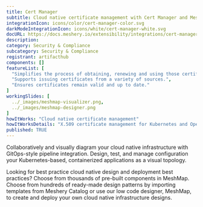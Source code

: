 ```yaml
---
title: Cert Manager
subtitle: Cloud native certificate management with Cert Manager and Meshery
integrationIcon: icons/color/cert-manager-color.svg
darkModeIntegrationIcon: icons/white/cert-manager-white.svg
docURL: https://docs.meshery.io/extensibility/integrations/cert-manager
description: 
category: Security & Compliance
subcategory: Security & Compliance
registrant: artifacthub
components: []
featureList: [
  "Simplifies the process of obtaining, renewing and using those certificates.",
  "Supports issuing certificates from a variety of sources.",
  "Ensures certificates remain valid and up to date."
]
workingSlides: [
  ../_images/meshmap-visualizer.png,
  ../_images/meshmap-designer.png
]
howItWorks: "Cloud native certificate management"
howItWorksDetails: "X.509 certificate management for Kubernetes and OpenShift"
published: TRUE
---
```

<p>

</p>
<p>
    Collaboratively and visually diagram your cloud native infrastructure with GitOps-style pipeline integration. Design, test, and manage configuration your Kubernetes-based, containerized applications as a visual topology.
</p>
<p>
    Looking for best practice cloud native design and deployment best practices? Choose from thousands of pre-built components in MeshMap. Choose from hundreds of ready-made design patterns by importing templates from Meshery Catalog or use our low code designer, MeshMap, to create and deploy your own cloud native infrastructure designs.
</p>
